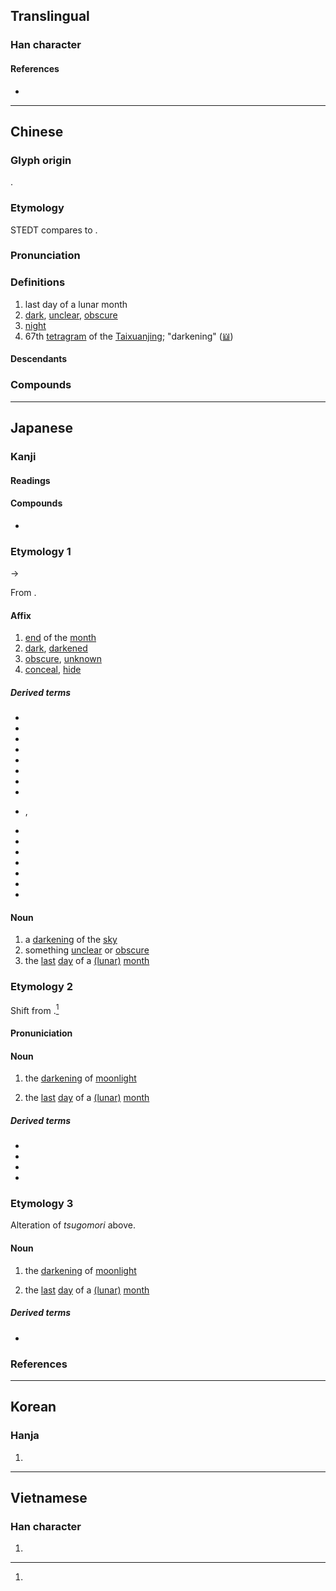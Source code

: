 {{character info/new}}
==Translingual==

===Han character===
{{Han char|rn=72|rad=日|as=07|sn=11|four=68057|canj=AOWY|ids=⿰日每}}

====References====
* {{Han ref|kx=0496.100|dkj=13960|dj=0862.140|hdz=21513.030|uh=6666|ud=26214|bh=B1E2|bd=45538}}

----

==Chinese==
{{zh-forms}}

===Glyph origin===
{{Han etym}}
{{Han compound|日|每|c1=s|c2=p|t1=sun|ls=psc}}.

===Etymology===
STEDT compares {{och-l|晦}} to {{inh|zh|sit-pro|*muːŋ ~ r/s-muːk||foggy; dark; sullen; menacing; thunder}}.

===Pronunciation===
{{zh-pron
|m=huì
|m-s=
|c=fui3
|c-t=
|g=
|h=pfs=fùi
|j=
|mb=
|md=huói
|mn=hòe
|mn-t=huê3
|w=
|x=
|mc=y
|oc=y
|cat=n,a
}}

===Definitions===
{{zh-hanzi}}

# last day of a lunar month
# [[dark]], [[unclear]], [[obscure]]
# [[night]]
# 67th [[tetragram]] of the [[Taixuanjing]]; "darkening" ([[𝍈]])

====Descendants====
{{CJKV||かい|회|hối}}

===Compounds===
{{zh-der|悖晦|昏晦|晦冥|晦在|晦明|晦昧|晦暗|晦朔|晦氣|晦澀|晦盲|晦瞑|晦紋|晦蒙|晦跡|背晦|隱晦|養晦|嚮晦|月晦|晦暝|晦日|顯晦|肉眼愚晦|遵時養晦|風雨晦冥|風雨如晦|遵養時晦|老背晦|韜晦|韜光養晦|青白晦氣|雺晦|陰晦|霾晦}}

----

==Japanese==

===Kanji===
{{ja-kanji|grade=|rs=日07}}

====Readings====
{{ja-readings
|goon=け<け<くゑ
|kanon=かい<くわい
|kun=つごもり-, くら-い, くら-ます
}}

====Compounds====
* {{ja-r|晦日|みそか}}

===Etymology 1===
{{ja-kanjitab|yomi=kanon|かい}}
{{IPAchar|/kʷai/}} → {{IPAchar|/kai/}}

From {{der|ja|ltc|sort=かい|-}} {{ltc-l|晦}}.

====Affix====
{{ja-noun|かい|hhira=くわい}}

# [[end]] of the [[month]]
# [[dark]], [[darkened]]
# [[obscure]], [[unknown]]
# [[conceal]], [[hide#Verb|hide]]

=====Derived terms=====
{{der-top4}}
* {{ja-r|晦%朔|かい%さく}}
* {{ja-r|晦%日|かい%じつ}}
* {{ja-r|晦%渋|かい%じゅう}}
* {{ja-r|晦%晴|かい%せい}}
* {{ja-r|晦%蔵|かい%ぞう}}
* {{ja-r|晦%匿|かい%とく}}
* {{ja-r|晦%冥|かい%めい}}
* {{ja-r|暗%晦|あん%かい}}
* {{ja-r|湮%晦|いん%かい|rom=-}}, {{ja-r|堙%晦|いん%かい}}
* {{ja-r|陰%晦|いん%かい}}
* {{ja-r|顕%晦|けん%かい}}
* {{ja-r|昏%晦|こん%かい}}
* {{ja-r|朔%晦|さっ%かい}}
* {{ja-r|時%晦|じ%かい}}
* {{ja-r|自%晦|じ%かい}}
* {{ja-r|韜%晦|とう%かい}}
{{der-bottom}}

====Noun====
{{ja-noun|かん|hhira=くわん}}

# a [[darkening]] of the [[sky]]
# something [[unclear]] or [[obscure]]
# the [[last]] [[day]] of a [[lunar month|(lunar)]] [[month]]

===Etymology 2===
{{ja-kanjitab|yomi=k|つごもり|alt=晦日}}

Shift from {{m|ja|月隠り|tr=tsukikomori/tsukigomori|lit=[[moon]] [[hide|hiding]]}}.<ref name="DJR"/>

====Pronuniciation====
{{ja-pron|y=k|つごもり|acc=0|acc_ref=DJR}}

====Noun====
{{ja-noun|つごもり}}

# {{lb|ja|sort=つこもり|archaic}} the [[darkening]] of [[moonlight]]
# {{lb|ja|by extension}} the [[last]] [[day]] of a [[lunar month|(lunar)]] [[month]]

=====Derived terms=====
{{der-top3}}
* {{ja-r|晦%方|つごもり%がた}}
* {{ja-r|晦%蕎%麦|つごもり%そ%ば}}
* {{ja-r|大%晦|おお%つごもり}}
* {{ja-r|小%晦日|こつ%ごもり}}
{{der-bottom}}

===Etymology 3===
{{ja-kanjitab|yomi=i|つもごり|alt=晦日}}

Alteration of ''tsugomori'' above.

====Noun====
{{ja-noun|つもごり}}

# {{lb|ja|rare|archaic}} the [[darkening]] of [[moonlight]]
# {{lb|ja|sort=つもこり|rare|by extension}} the [[last]] [[day]] of a [[lunar month|(lunar)]] [[month]]

=====Derived terms=====
* {{ja-r|大%晦|おお%つもごり}}

===References===
<references/>

----

==Korean==

===Hanja===
{{ko-hanja|그믐|회}}

# {{rfdef|ko|sort=日07}}

----

==Vietnamese==

===Han character===
{{vi-hantu|[[hổi]], [[hối]], [[hói]]|rs=日07}}

# {{rfdef|vi|sort=日07}}